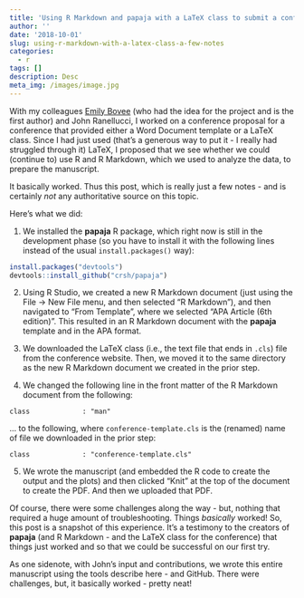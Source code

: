 ```yaml
---
title: 'Using R Markdown and papaja with a LaTeX class to submit a conference proposal: A few notes'
author: ''
date: '2018-10-01'
slug: using-r-markdown-with-a-latex-class-a-few-notes
categories:
  - r
tags: []
description: Desc
meta_img: /images/image.jpg
---
```


With my colleagues [Emily Bovee](https://www.emilybovee.com/) (who had the idea for the project and is the first author) and John Ranellucci, I worked on a conference proposal for a conference that provided either a Word Document template or a LaTeX class. Since I had just used (that's a generous way to put it - I really had struggled through it) LaTeX, I proposed that we see whether we could (continue to) use R and R Markdown, which we used to analyze the data, to prepare the manuscript.

It basically worked. Thus this post, which is really just a few notes - and is certainly *not* any authoritative source on this topic.

Here's what we did:

1. We installed the **papaja** R package, which right now is still in the development phase (so you have to install it with the following lines instead of the usual `install.packages()` way):

```r
install.packages("devtools")
devtools::install_github("crsh/papaja")
```

2. Using R Studio, we created a new R Markdown document (just using the File -> New File menu, and then selected "R Markdown"), and then navigated to "From Template", where we selected "APA Article (6th edition)". This resulted in an R Markdown document with the **papaja** template and in the APA format.

3. We downloaded the LaTeX class (i.e., the text file that ends in `.cls`) file from the conference website. Then, we moved it to the same directory as the new R Markdown document we created in the prior step.

4. We changed the following line in the front matter of the R Markdown document from the following:

`class             : "man"`

... to the following, where `conference-template.cls` is the (renamed) name of file we downloaded in the prior step:
 
`class             : "conference-template.cls"`

5. We wrote the manuscript (and embedded the R code to create the output and the plots) and then clicked "Knit" at the top of the document to create the PDF. And then we uploaded that PDF.

Of course, there were some challenges along the way - but, nothing that required a huge amount of troubleshooting. Things *basically* worked! So, this post is a snapshot of this experience. It's a testimony to the creators of **papaja** (and R Markdown - and the LaTeX class for the conference) that things just worked and so that we could be successful on our first try.

As one sidenote,  with John's input and contributions, we wrote this entire manuscript using the tools describe here - and GitHub. There were challenges, but, it basically worked - pretty neat!